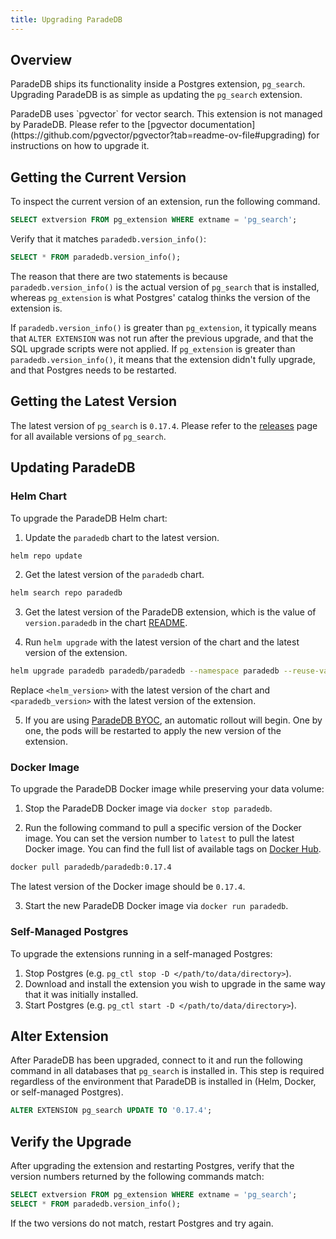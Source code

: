 ```yaml
---
title: Upgrading ParadeDB
---
```


## Overview

ParadeDB ships its functionality inside a Postgres extension, `pg_search`. Upgrading ParadeDB is as simple as updating the `pg_search` extension.

<Note>
  ParadeDB uses `pgvector` for vector search. This extension is not managed by
  ParadeDB. Please refer to the [pgvector
  documentation](https://github.com/pgvector/pgvector?tab=readme-ov-file#upgrading)
  for instructions on how to upgrade it.
</Note>

## Getting the Current Version

To inspect the current version of an extension, run the following command.

```sql
SELECT extversion FROM pg_extension WHERE extname = 'pg_search';
```

Verify that it matches `paradedb.version_info()`:

```sql
SELECT * FROM paradedb.version_info();
```

The reason that there are two statements is because `paradedb.version_info()` is the actual version of `pg_search` that is installed,
whereas `pg_extension` is what Postgres' catalog thinks the version of the extension is.

If `paradedb.version_info()` is greater than `pg_extension`, it typically means that `ALTER EXTENSION` was not run after the previous upgrade, and that the SQL upgrade scripts were not applied.
If `pg_extension` is greater than `paradedb.version_info()`, it means that the extension didn't fully upgrade, and that Postgres needs to be restarted.

## Getting the Latest Version

The latest version of `pg_search` is `0.17.4`. Please refer to the [releases](https://github.com/paradedb/paradedb/releases) page for all available versions of `pg_search`.

## Updating ParadeDB

### Helm Chart

To upgrade the ParadeDB Helm chart:

1. Update the `paradedb` chart to the latest version.

```bash
helm repo update
```

2. Get the latest version of the `paradedb` chart.

```bash
helm search repo paradedb
```

3. Get the latest version of the ParadeDB extension, which is the value of `version.paradedb` in the chart [README](https://github.com/paradedb/charts/tree/dev/charts/paradedb#values).

4. Run `helm upgrade` with the latest version of the chart and the latest version of the extension.

```bash
helm upgrade paradedb paradedb/paradedb --namespace paradedb --reuse-values --version <helm_version> --set version.paradedb=<paradedb_version> --atomic
```

Replace `<helm_version>` with the latest version of the chart and `<paradedb_version>` with the latest version of the extension.

5. If you are using [ParadeDB BYOC](/deploy/byoc), an automatic rollout will begin. One by one, the pods will be restarted to apply the new version of the extension.

### Docker Image

To upgrade the ParadeDB Docker image while preserving your data volume:

1. Stop the ParadeDB Docker image via `docker stop paradedb`.

2. Run the following command to pull a specific version of the Docker image. You can set the version number
   to `latest` to pull the latest Docker image. You can find the full list of available tags on [Docker Hub](https://hub.docker.com/r/paradedb/paradedb/tags).

```bash
docker pull paradedb/paradedb:0.17.4
```

The latest version of the Docker image should be `0.17.4`.

3. Start the new ParadeDB Docker image via `docker run paradedb`.

### Self-Managed Postgres

To upgrade the extensions running in a self-managed Postgres:

1. Stop Postgres (e.g. `pg_ctl stop -D </path/to/data/directory>`).
2. Download and install the extension you wish to upgrade in the same way that it was initially installed.
3. Start Postgres (e.g. `pg_ctl start -D </path/to/data/directory>`).

## Alter Extension

After ParadeDB has been upgraded, connect to it and run the following command in all databases that `pg_search` is installed in. This step is required regardless of the environment that ParadeDB is installed in (Helm, Docker, or self-managed Postgres).

```sql
ALTER EXTENSION pg_search UPDATE TO '0.17.4';
```

## Verify the Upgrade

After upgrading the extension and restarting Postgres, verify that the version numbers returned by the following commands match:

```sql
SELECT extversion FROM pg_extension WHERE extname = 'pg_search';
SELECT * FROM paradedb.version_info();
```

If the two versions do not match, restart Postgres and try again.
